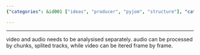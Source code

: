 ```yaml
---
{"categories": &id001 ["ideas", "producer", "pyjom", "structure"], "category": "Audio Processing", "date": "2022-05-07 11:09:20", "description": "The 'pyjom producer' is a process designed for analyzing audio and video separately. Audio can be processed in chunks or split tracks, allowing for more efficient analysis. However, to analyze the video, it needs to be iterated frame by frame.", "tags": *id001, "title": "pyjom producer"}

---
```


------
video and audio needs to be analysised separately.
audio can be processed by chunks, splited tracks, while video can be itered frame by frame.

